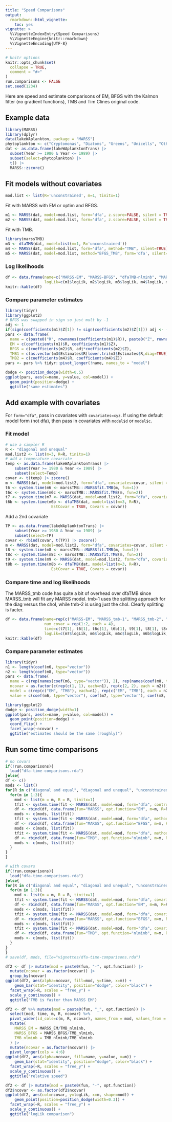 ```yaml
---
title: "Speed Comparisons"
output: 
  rmarkdown::html_vignette:
    toc: yes
vignette: >
  %\VignetteIndexEntry{Speed Comparisons}
  %\VignetteEngine{knitr::rmarkdown}
  %\VignetteEncoding{UTF-8}
---
```


\newcommand{\QQ}{\mathbf{Q}}
\newcommand{\RR}{\mathbf{R}}
\newcommand{\xx}{\mathbf{x}}

```r
# knitr options
knitr::opts_chunk$set(
  collapse = TRUE,
  comment = "#>"
)
run.comparisons <- FALSE
set.seed(1234)
```

Here are speed and estimate comparisons of EM, BFGS with the Kalmon filter (no gradient functions), TMB and Tim Clines original code.

## Example data

```r
library(MARSS)
library(dplyr)
data(lakeWAplankton, package = "MARSS")
phytoplankton <- c("Cryptomonas", "Diatoms", "Greens", "Unicells", "Other.algae")
dat <- as.data.frame(lakeWAplanktonTrans) |>
  subset(Year >= 1980 & Year <= 1989) |>
  subset(select=phytoplankton) |>
  t() |>
  MARSS::zscore()
```

## Fit models without covariates

```r
mod.list <- list(R='unconstrained', m=1, tinitx=1)
```

Fit with MARSS with EM or optim and BFGS.
```r
m1 <- MARSS(dat, model=mod.list, form='dfa', z.score=FALSE, silent = TRUE)
m2 <- MARSS(dat, model=mod.list, form='dfa', z.score=FALSE, silent = TRUE, method="BFGS")
```

Fit with TMB.
```r
library(marssTMB)
m3 <- dfaTMB(dat, model=list(m=1, R='unconstrained'))
m4 <- MARSS(dat, model=mod.list, form='dfa', method="TMB", silent=TRUE)
m5 <- MARSS(dat, model=mod.list, method="BFGS_TMB", form='dfa', silent=TRUE)
```

### Log likelihoods

```r
df <- data.frame(name=c("MARSS-EM", "MARSS-BFGS", "dfaTMB-nlminb", "MARSS_tmb-nlminb", "MARSS_tmb-optim-BFGS"),
                 logLik=c(m1$logLik, m2$logLik, m3$logLik, m4$logLik, m5$logLik))
knitr::kable(df)
```

### Compare parameter estimates

```r
library(tidyr)
library(ggplot2)
# BFGS was swapped in sign so just mult by -1
adj <- 1
if(sign(coefficients(m1)$Z[1]) != sign(coefficients(m2)$Z[1])) adj <- -1
pars <- data.frame(
  name = c(paste0("R", rownames(coefficients(m1)$R)), paste0("Z", rownames(coefficients(m1)$Z))),
  EM = c(coefficients(m1)$R, coefficients(m1)$Z),
  BFGS = c(coefficients(m2)$R, adj*coefficients(m2)$Z),
  TMB1 = c(as.vector(m3$Estimates$R[lower.tri(m3$Estimates$R,diag=TRUE)]), as.vector(m3$Estimates$Z)),
  TMB2 = c(coefficients(m4)$R, coefficients(m4)$Z))
pars <- pars %>% tidyr::pivot_longer(!name, names_to = "model")

dodge <- position_dodge(width=0.5)
ggplot(pars, aes(x=name, y=value, col=model)) +
  geom_point(position=dodge) +
  ggtitle("same estimates")
```

## Add example with covariates

For `form="dfa"`, pass in covariates with `covariates=xyz`. If using the default model form (not dfa), then pass in covariates with `model$d` or `model$c`.

### Fit model

```r
# use a simpler R
R <- "diagonal and unequal"
mod.list2 <- list(m=3, R=R, tinitx=1)
# add a temperature covariate
temp <- as.data.frame(lakeWAplanktonTrans) |>
    subset(Year >= 1980 & Year <= 1989) |>
    subset(select=Temp)
covar <- t(temp) |> zscore()
m <- MARSS(dat, model=mod.list2, form="dfa", covariates=covar, silent = TRUE, z.score = FALSE, method="TMB", fit=FALSE)
t6 <- system.time(m6 <- marssTMB:::MARSSfit.TMB(m, fun=1))
t6c <- system.time(m6c <- marssTMB:::MARSSfit.TMB(m, fun=2))
t7 <- system.time(m7 <- MARSS(dat, model=mod.list2, form="dfa", covariates=covar, silent = TRUE, control=list(maxit=10000), z.score = FALSE))
t6b <- system.time(m6b <- dfaTMB(dat, model=list(m=3, R=R), 
                    EstCovar = TRUE, Covars = covar))
```

Add a 2nd covariate

```r
TP <- as.data.frame(lakeWAplanktonTrans) |>
    subset(Year >= 1980 & Year <= 1989) |>
    subset(select=TP)
covar <- rbind(covar, t(TP)) |> zscore()
m <- MARSS(dat, model=mod.list2, form="dfa", covariates=covar, silent = TRUE, z.score=FALSE, method="TMB", fit=FALSE)
t8 <- system.time(m8 <- marssTMB:::MARSSfit.TMB(m, fun=1))
t8c <- system.time(m8c <- marssTMB:::MARSSfit.TMB(m, fun=2))
t9 <- system.time(m9 <- MARSS(dat, model=mod.list2, form="dfa", covariates=covar, silent = TRUE, control=list(maxit=10000), z.score=FALSE))
t8b <- system.time(m8b <- dfaTMB(dat, model=list(m=3, R=R), 
                    EstCovar = TRUE, Covars = covar))
```

### Compare time and log likelihoods

The MARSS_tmb code has quite a bit of overhead over dfaTMB since MARSS_tmb will fit any MARSS model. tmb-1 uses the splitting approach for the diag versus the chol, while tmb-2 is using just the chol. Clearly splitting is facter.

```r
df <- data.frame(name=rep(c("MARSS-EM", "MARSS_tmb-1", "MARSS_tmb-2", "dfaTMB"), 2),
                 num_covar = rep(1:2, each = 4),
                 time=c(t7[1], t6[1], t6c[1], t6b[1], t9[1], t8[1], t8c[1], t8b[1]),
                 logLik=c(m7$logLik, m6$logLik, m6c$logLik, m6b$logLik, m9$logLik, m8$logLik, m8c$logLik, m8b$logLik))
knitr::kable(df)
```

### Compare parameter estimates

```r
library(tidyr)
n1 <- length(coef(m6, type="vector"))
n2 <- length(coef(m8, type="vector"))
pars <- data.frame(
  name = c(rep(names(coef(m6, type="vector")), 2), rep(names(coef(m8, type="vector")), 2)),
  ncovar = as.factor(c(rep(c(1, 1), each=n1), rep(c(2, 2), each = n2))),
  model = c(rep(c("EM", "TMB"), each=n1), rep(c("EM", "TMB"), each = n2)),
  value = c(coef(m6, type="vector"), coef(m7, type="vector"), coef(m8, type="vector"), coef(m9, type="vector")))
```

```r
library(ggplot2)
dodge <- position_dodge(width=1)
ggplot(pars, aes(x=name, y=value, col=model)) +
  geom_point(position=dodge) +
  coord_flip() + 
  facet_wrap(~ncovar) +
  ggtitle("estimates should be the same (roughly)")
```

## Run some time comparisons

```r
# no covars
if(!run.comparisons){
  load("dfa-time-comparisons.rda")
}else{
df <- c()
mods <- list()
for(R in c("diagonal and equal", "diagonal and unequal", "unconstrained")){
  for(m in 1:3){
    mod <- list(m = m, R = R, tinitx=1)
    tfit <- system.time(fit <- MARSS(dat, model=mod, form="dfa", control=list(maxit=10000)))
    df <- rbind(df, data.frame(fun="MARSS", opt.function="EM", m=m, R=R, ncovar = 0, time=tfit[1], logLik=fit$logLik, convergence = fit$convergence))
    mods <- c(mods, list(fit))
    tfit <- system.time(fit <- MARSS(dat, model=mod, form="dfa", method="BFGS"))
    df <- rbind(df, data.frame(fun="MARSS", opt.function="BFGS", m=m, R=R, ncovar = 0, time=tfit[1], logLik=fit$logLik, convergence = fit$convergence))
    mods <- c(mods, list(fit))
    tfit <- system.time(fit <- MARSS(dat, model=mod, form="dfa", method="TMB"))
    df <- rbind(df, data.frame(fun="TMB", opt.function="nlminb", m=m, R=R, ncovar = 0, time=tfit[1], logLik=fit$logLik, convergence = fit$convergence))
    mods <- c(mods, list(fit))
  }
}
}
```


```r
# with covars
if(!run.comparisons){
  load("dfa-time-comparisons.rda")
}else{
for(R in c("diagonal and equal", "diagonal and unequal", "unconstrained")){
  for(m in 1:3){
    mod <- list(m = m, R = R, tinitx=1)
    tfit <- system.time(fit <- MARSS(dat, model=mod, form="dfa", covariates=covar, control=list(maxit=10000)))
    df <- rbind(df, data.frame(fun="MARSS", opt.function="EM", m=m, R=R, ncovar=2, time=tfit[1], logLik=fit$logLik, convergence = fit$convergence))
    mods <- c(mods, list(fit))
    tfit <- system.time(fit <- MARSS(dat, model=mod, form="dfa", covariates=covar, method="BFGS"))
    df <- rbind(df, data.frame(fun="MARSS", opt.function="BFGS", m=m, R=R, ncovar=2, time=tfit[1], logLik=fit$logLik, convergence = fit$convergence))
    mods <- c(mods, list(fit))
    tfit <- system.time(fit <- MARSS(dat, model=mod, form="dfa", covariates=covar, method="TMB"))
    df <- rbind(df, data.frame(fun="TMB", opt.function="nlminb", m=m, R=R, ncovar=2, time=tfit[1], logLik=fit$logLik, convergence = fit$convergence))
    mods <- c(mods, list(fit))
  }
}
}
# save(df, mods, file="vignettes/dfa-time-comparisons.rda")
```

```r
df2 <- df |> mutate(mod = paste0(fun, "-", opt.function)) |>
  mutate(ncovar = as.factor(ncovar)) |>
  group_by(ncovar)
ggplot(df2, aes(alpha=ncovar, fill=mod, y=time, x=m)) + 
    geom_bar(stat="identity", position="dodge", color="black") +
  facet_wrap(~R, scales = "free_y") +
  scale_y_continuous() +
  ggtitle("TMB is faster than MARSS EM")
```
```r
df2 <- df %>% mutate(mod = paste0(fun, "_", opt.function)) |>
  select(mod, time, m, R, ncovar) %>%
  pivot_wider(id_cols=c(m, R, ncovar), names_from = mod, values_from = time) |>
  mutate(
    MARSS_EM = MARSS_EM/TMB_nlminb,
    MARSS_BFGS = MARSS_BFGS/TMB_nlminb,
    TMB_nlminb = TMB_nlminb/TMB_nlminb
  ) |>
  mutate(ncovar = as.factor(ncovar)) |>
  pivot_longer(cols = 4:6)
ggplot(df2, aes(alpha=ncovar, fill=name, y=value, x=m)) + 
    geom_bar(stat="identity", position="dodge", color="black") +
  facet_wrap(~R, scales = "free_y") +
  scale_y_continuous() +
  ggtitle("relative speed")
```

```r
df2 <- df |> mutate(mod = paste0(fun, "-", opt.function))
df2$ncovar <- as.factor(df2$ncovar)
ggplot(df2, aes(col=ncovar, y=logLik, x=m, shape=mod)) + 
    geom_point(position=position_dodge(width=0.3)) +
  facet_wrap(~R, scales = "free_y") +
  scale_y_continuous() +
  ggtitle("logLik comparison")
```


